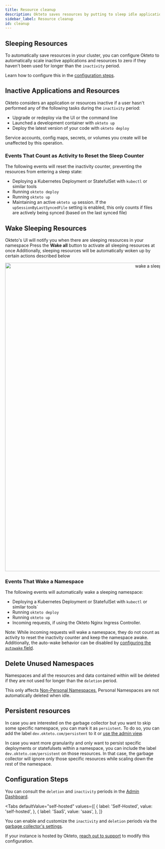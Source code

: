 ```yaml
---
title: Resource cleanup
description: Okteto saves resources by putting to sleep idle applications and cleaning up unused namespaces.
sidebar_label: Resource cleanup
id: cleanup
---
```



## Sleeping Resources

To automatically save resources in your cluster, you can configure Okteto to automatically scale inactive applications and resources to zero if they haven't been used for longer than the `inactivity` period.

Learn how to configure this in the [configuration steps](#configuration-steps-).

## Inactive Applications and Resources

Okteto considers an application or resources inactive if a user hasn't performed any of the following tasks during the `inactivity` period:

- Upgrade or redeploy via the UI or the command line
- Launched a development container with `okteto up`
- Deploy the latest version of your code with `okteto deploy`

Service accounts, config maps, secrets, or volumes you create will be unaffected by this operation.

### Events That Count as Activity to Reset the Sleep Counter

The following events will reset the inactivity counter, preventing the resources from entering a sleep state:

- Deploying a Kubernetes Deployment or StatefulSet with `kubectl` or similar tools
- Running `okteto deploy`
- Running `okteto up`
- Maintaining an active `okteto up` session. If the `upSessionByLastSyncedFile` setting is enabled, this only counts if files are actively being synced (based on the last synced file)

## Wake Sleeping Resources

Okteto's UI will notify you when there are sleeping resources in your namespace
Press the **Wake all** button to activate all sleeping resources at once
Additionally, sleeping resources will be automatically woken up by certain actions described below

<p align="center">
  <Image
    src={require("@site/static/img/wake.png").default}
    alt="wake a sleeping resource"
    width="1000"
  />
</p>

### Events That Wake a Namespace

The following events will automatically wake a sleeping namespace:

- Deploying a Kubernetes Deployment or StatefulSet with `kubectl` or similar tools`
- Running `okteto deploy`
- Running `okteto up`
- Incoming requests, if using the Okteto Nginx Ingress Controller.

Note: While incoming requests will wake a namespace, they do not count as activity to reset the inactivity counter and keep the namespace awake.
Additionally, the auto-wake behavior can be disabled by [configuring the `autowake` field](self-hosted/helm-configuration.mdx#autowake).

## Delete Unused Namespaces

Namespaces and all the resources and data contained within will be deleted if they are not used for longer than the `deletion` period. 

This only affects [Non-Personal Namespaces](core/namespaces.mdx), Personal Namespaces are not automatically deleted when idle.

## Persistent resources <TiersList tiers="Scale Enterprise Self-Hosted" />

In case you are interested on the garbage collector but you want to skip some specific namespace, you can mark it as `persistent`. To do so, you can add the label `dev.okteto.com/persistent` to it or [use the admin view](admin/dashboard.mdx#namespaces).

In case you want more granularity and only want to persist specific deployments or statefulsets within a namespace, you can include the label `dev.okteto.com/persistent` on those resources. In that case, the garbage collector will ignore only those specific resources while scaling down the rest of the namespace.

## Configuration Steps <TiersList tiers="Scale Enterprise Self-Hosted" />

You can consult the `deletion` and `inactivity` periods in the [Admin Dashboard](admin/dashboard.mdx).

<Tabs
  defaultValue="self-hosted"
  values={[
    { label: 'Self-Hosted', value: 'self-hosted', },
    { label: 'SaaS', value: 'saas', },
  ]}
>
<TabItem value="self-hosted">

You can enable and customize the `inactivity` and `deletion` periods via the [garbage collector's settings](self-hosted/helm-configuration.mdx#gc).

</TabItem>

<TabItem value="saas">

If your instance is hosted by Okteto, [reach out to support](https://okteto.com/support) to modify this configuration.

</TabItem>
</Tabs>
